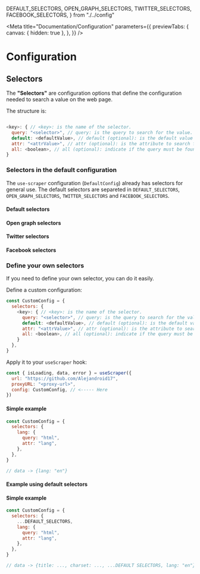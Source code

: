   DEFAULT_SELECTORS,
  OPEN_GRAPH_SELECTORS,
  TWITTER_SELECTORS,
  FACEBOOK_SELECTORS,
} from "./../config"

<Meta
  title="Documentation/Configuration"
  parameters={{
    previewTabs: {
      canvas: { hidden: true },
    },
  }}
/>

# Configuration

## Selectors

The **"Selectors"** are configuration options that define the configuration needed to search a value on the web page.

The structure is:

```javascript

<key>: { // <key>: is the name of the selector.
  query: "<selector>", // query: is the query to search for the value.
  default: <defaultValue>, // default (optional): is the default value if the query is not found (default: null).
  attr: "<attrValue>", // attr (optional): is the attribute to search for the value (default: "content").
  all: <boolean>, // all (optional): indicate if the query must be found on all the elements or only the last one (default: false).
}
```

### Selectors in the default configuration

The `use-scraper` configuration (`DefaultConfig`) already has selectors for general use. The default selectors are separeted in `DEFAULT_SELECTORS`, `OPEN_GRAPH_SELECTORS`, `TWITTER_SELECTORS` and `FACEBOOK_SELECTORS`.

#### Default selectors

<div class="w-full mb-8 overflow-hidden rounded-lg shadow-lg">
  <div className="w-full overflow-x-auto">
    <TableSelectors selectors={DEFAULT_SELECTORS} />
  </div>
</div>

#### Open graph selectors

<div class="w-full mb-8 overflow-hidden rounded-lg shadow-lg">
  <div className="w-full overflow-x-auto">
    <TableSelectors selectors={OPEN_GRAPH_SELECTORS} />
  </div>
</div>

#### Twitter selectors

<div class="w-full mb-8 overflow-hidden rounded-lg shadow-lg">
  <div className="w-full overflow-x-auto">
    <TableSelectors selectors={TWITTER_SELECTORS} />
  </div>
</div>

#### Facebook selectors

<div class="w-full mb-8 overflow-hidden rounded-lg shadow-lg">
  <div className="w-full overflow-x-auto">
    <TableSelectors selectors={FACEBOOK_SELECTORS} />
  </div>
</div>

### Define your own selectors

If you need to define your own selector, you can do it easily.

Define a custom configuration:

```javascript
const CustomConfig = {
  selectors: {
    <key>: { // <key>: is the name of the selector.
      query: "<selector>", // query: is the query to search for the value.
      default: <defaultValue>, // default (optional): is the default value if the query is not found (default: null).
      attr: "<attrValue>", // attr (optional): is the attribute to search for the value (default: "content").
      all: <boolean>, // all (optional): indicate if the query must be found on all the elements or only the last one (default: false).
    }
  },
}

```

Apply it to your `useScraper` hook:

```javascript
const { isLoading, data, error } = useScraper({
  url: "https://github.com/Alejandroid17",
  proxyURL: "<proxy-url>",
  config: CustomConfig, // <----- Here
})
```

#### Simple example

```javascript
const CustomConfig = {
  selectors: {
    lang: {
      query: "html",
      attr: "lang",
    },
  },
}

// data -> {lang: "en"}
```

#### Example using default selectors

#### Simple example

```javascript
const CustomConfig = {
  selectors: {
    ...DEFAULT_SELECTORS,
    lang: {
      query: "html",
      attr: "lang",
    },
  },
}

// data -> {title: ..., charset: ..., ...DEFAULT SELECTORS, lang: "en"}
```

